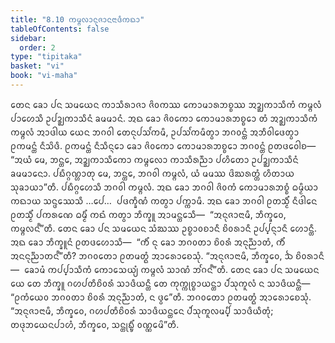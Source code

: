 ```yaml
---
title: "8.10 ᨠᨾ᩠ᨻᩃᩣᨶᩩᨩᩣᨶᨶᩣᨴᩥᨠᨳᩣ"
tableOfContents: false
sidebar:
  order: 2
type: "tipitaka"
basket: "vi"
book: "vi-maha"
---
```



<DynamicBreadcrumb />

<Division number="338" book="vi-maha">

<Paragraph number="1594" book="vi-maha">
ᨲᩮᨶ ᨡᩮᩣ ᨸᨶ ᩈᨾᨿᩮᨶ ᨠᩣᩈᩥᩁᩣᨩᩣ ᨩᩦᩅᨠᩔ ᨠᩮᩣᨾᩣᩁᨽᨧ᩠ᨧᩔ ᩋᨯ᩠ᨰᨠᩣᩈᩥᨠᩴ ᨠᨾ᩠ᨻᩃᩴ ᨸᩣᩉᩮᩈᩥ ᩏᨸᨯ᩠ᨰᨠᩣᩈᩥᨶᩴ ᨡᨾᨾᩣᨶᩴ. ᩋᨳ ᨡᩮᩣ ᨩᩦᩅᨠᩮᩣ ᨠᩮᩣᨾᩣᩁᨽᨧ᩠ᨧᩮᩣ ᨲᩴ ᩋᨯ᩠ᨰᨠᩣᩈᩥᨠᩴ ᨠᨾ᩠ᨻᩃᩴ ᩋᩣᨴᩤᨿ ᨿᩮᨶ ᨽᨣᩅᩤ ᨲᩮᨶᩩᨸᩈᩘᨠᨾᩥ, ᩏᨸᩈᩘᨠᨾᩥᨲ᩠ᩅᩣ ᨽᨣᩅᨶ᩠ᨲᩴ ᩋᨽᩥᩅᩤᨴᩮᨲ᩠ᩅᩣ ᩑᨠᨾᨶ᩠ᨲᩴ ᨶᩥᩈᩦᨴᩥ. ᩑᨠᨾᨶ᩠ᨲᩴ ᨶᩥᩈᩥᨶ᩠ᨶᩮᩣ ᨡᩮᩣ ᨩᩦᩅᨠᩮᩣ ᨠᩮᩣᨾᩣᩁᨽᨧ᩠ᨧᩮᩣ ᨽᨣᩅᨶ᩠ᨲᩴ ᩑᨲᨴᩅᩮᩤᨧ—  “ᩋᨿᩴ ᨾᩮ, ᨽᨶ᩠ᨲᩮ, ᩋᨯ᩠ᨰᨠᩣᩈᩥᨠᩮᩣ ᨠᨾ᩠ᨻᩃᩮᩣ ᨠᩣᩈᩥᩁᨬ᩠ᨬᩣ ᨸᩉᩥᨲᩮᩣ ᩏᨸᨯ᩠ᨰᨠᩣᩈᩥᨶᩴ ᨡᨾᨾᩣᨶᩮᩣ. ᨸᨭᩥᨣ᩠ᨣᨱ᩠ᩉᩣᨲᩩ ᨾᩮ, ᨽᨶ᩠ᨲᩮ, ᨽᨣᩅᩤ ᨠᨾ᩠ᨻᩃᩴ, ᨿᩴ ᨾᨾᩔ ᨴᩦᨥᩁᨲ᩠ᨲᩴ ᩉᩥᨲᩣᨿ ᩈᩩᨡᩣᨿᩣ”ᨲᩥ. ᨸᨭᩥᨣ᩠ᨣᩉᩮᩈᩥ ᨽᨣᩅᩤ ᨠᨾ᩠ᨻᩃᩴ. ᩋᨳ ᨡᩮᩣ ᨽᨣᩅᩤ ᨩᩦᩅᨠᩴ ᨠᩮᩣᨾᩣᩁᨽᨧ᩠ᨧᩴ ᨵᨾ᩠ᨾᩥᨿᩣ ᨠᨳᩣᨿ ᩈᨶ᩠ᨴᩔᩮᩈᩥ …ᨸᩮ…  ᨸᨴᨠ᩠ᨡᩥᨱᩴ ᨠᨲ᩠ᩅᩣ ᨸᨠ᩠ᨠᩣᨾᩥ. ᩋᨳ ᨡᩮᩣ ᨽᨣᩅᩤ ᩑᨲᩈ᩠ᨾᩥᩴ ᨶᩥᨴᩤᨶᩮ ᩑᨲᩈ᩠ᨾᩥᩴ ᨸᨠᩁᨱᩮ ᨵᨾ᩠ᨾᩥᩴ ᨠᨳᩴ ᨠᨲ᩠ᩅᩣ ᨽᩥᨠ᩠ᨡᩪ ᩋᩣᨾᨶ᩠ᨲᩮᩈᩥ—  “ᩋᨶᩩᨩᩣᨶᩣᨾᩥ, ᨽᩥᨠ᩠ᨡᩅᩮ, ᨠᨾ᩠ᨻᩃᨶ᩺”ᨲᩥ.
</Paragraph>

</Division>
<Division number="339" book="vi-maha">

<Paragraph number="1595" book="vi-maha">
ᨲᩮᨶ ᨡᩮᩣ ᨸᨶ ᩈᨾᨿᩮᨶ ᩈᩴᨥᩔ ᩏᨧ᩠ᨧᩣᩅᨧᩣᨶᩥ ᨧᩦᩅᩁᩣᨶᩥ ᩏᨸ᩠ᨸᨶ᩠ᨶᩣᨶᩥ ᩉᩮᩣᨶ᩠ᨲᩥ. ᩋᨳ ᨡᩮᩣ ᨽᩥᨠ᩠ᨡᩪᨶᩴ ᩑᨲᨴᩉᩮᩣᩈᩥ—  “ᨠᩥᩴ ᨶᩩ ᨡᩮᩣ ᨽᨣᩅᨲᩣ ᨧᩦᩅᩁᩴ ᩋᨶᩩᨬ᩠ᨬᩣᨲᩴ, ᨠᩥᩴ ᩋᨶᨶᩩᨬ᩠ᨬᩣᨲᨶ᩺”ᨲᩥ? ᨽᨣᩅᨲᩮᩣ ᩑᨲᨾᨲ᩠ᨳᩴ ᩋᩣᩁᩮᩣᨧᩮᩈᩩᩴ. “ᩋᨶᩩᨩᩣᨶᩣᨾᩥ, ᨽᩥᨠ᩠ᨡᩅᩮ, ᨨ ᨧᩦᩅᩁᩣᨶᩥ—  ᨡᩮᩣᨾᩴ ᨠᨸ᩠ᨸᩣᩈᩥᨠᩴ ᨠᩮᩣᩈᩮᨿ᩠ᨿᩴ ᨠᨾ᩠ᨻᩃᩴ ᩈᩣᨱᩴ ᨽᩘᨣᨶ᩺”ᨲᩥ.
</Paragraph>

</Division>
<Division number="340" book="vi-maha">

<Paragraph number="1596" book="vi-maha">
ᨲᩮᨶ ᨡᩮᩣ ᨸᨶ ᩈᨾᨿᩮᨶ ᨿᩮ ᨲᩮ ᨽᩥᨠ᩠ᨡᩪ ᨣᩉᨸᨲᩥᨧᩦᩅᩁᩴ ᩈᩣᨴᩥᨿᨶ᩠ᨲᩥ ᨲᩮ ᨠᩩᨠ᩠ᨠᩩᨧ᩠ᨧᩣᨿᨶ᩠ᨲᩣ ᨸᩴᩈᩩᨠᩪᩃᩴ ᨶ ᩈᩣᨴᩥᨿᨶ᩠ᨲᩥ—  “ᩑᨠᩴᨿᩮᩅ ᨽᨣᩅᨲᩣ ᨧᩦᩅᩁᩴ ᩋᨶᩩᨬ᩠ᨬᩣᨲᩴ, ᨶ ᨴ᩠ᩅᩮ”ᨲᩥ. ᨽᨣᩅᨲᩮᩣ ᩑᨲᨾᨲ᩠ᨳᩴ ᩋᩣᩁᩮᩣᨧᩮᩈᩩᩴ. “ᩋᨶᩩᨩᩣᨶᩣᨾᩥ, ᨽᩥᨠ᩠ᨡᩅᩮ, ᨣᩉᨸᨲᩥᨧᩦᩅᩁᩴ ᩈᩣᨴᩥᨿᨶ᩠ᨲᩮᨶ ᨸᩴᩈᩩᨠᩪᩃᨾ᩠ᨸᩥ ᩈᩣᨴᩥᨿᩥᨲᩩᩴ; ᨲᨴᩩᨽᨿᩮᨶᨸᩣᩉᩴ, ᨽᩥᨠ᩠ᨡᩅᩮ, ᩈᨶ᩠ᨲᩩᨭ᩠ᨮᩥᩴ ᩅᨱ᩠ᨱᩮᨾᩦ”ᨲᩥ.
</Paragraph>
</Division>